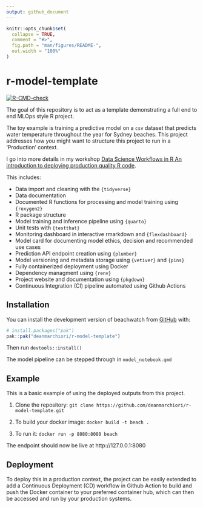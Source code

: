 ```yaml
---
output: github_document
---
```


<!-- README.md is generated from README.Rmd. Please edit that file -->

```r
knitr::opts_chunk$set(
  collapse = TRUE,
  comment = "#>",
  fig.path = "man/figures/README-",
  out.width = "100%"
)
```

# r-model-template

<!-- badges: start -->
[![R-CMD-check](https://github.com/deanmarchiori/r-model-template/actions/workflows/R-CMD-check.yaml/badge.svg)](https://github.com/deanmarchiori/r-model-template/actions/workflows/R-CMD-check.yaml)
<!-- badges: end -->

The goal of this repository is to act as a template demonstrating a full end to end MLOps style R project.   

The toy example is training a predictive model on a `csv` dataset that predicts water temperature throughout the year for Sydney beaches. This project addresses how you might want to structure this project to run in a 'Production' context.  

I go into more details in my workshop [Data Science Workflows in R
An introduction to deploying production quality R code](https://datasciworkflows.netlify.app/).  

This includes: 

- Data import and cleaning with the `{tidyverse}`
- Data documentation  
- Documented R functions for processing and model training using `{roxygen2}`
- R package structure  
- Model training and inference pipeline using `{quarto}`
- Unit tests with `{testthat}`  
- Monitoring dashboard in interactive rmarkdown and `{flexdashboard}`
- Model card for documenting model ethics, decision and recommended use cases  
- Prediction API endpoint creation using `{plumber}`
- Model versioning and metadata storage using `{vetiver}` and `{pins}`  
- Fully containerized deployment using Docker 
- Dependency managment using `{renv}`
- Project website and documentation using `{pkgdown}`  
- Continuous Integration (CI) pipeline automated using Github Actions


## Installation

You can install the development version of beachwatch from [GitHub](https://github.com/) with:

``` r
# install.packages("pak")
pak::pak("deanmarchiori/r-model-template")
```

Then run `devtools::install()`  

The model pipeline can be stepped through in `model_notebook.qmd`  


## Example

This is a basic example of using the deployed outputs from this project. 

1. Clone the repository: `git clone https://github.com/deanmarchiori/r-model-template.git`  

2. To build your docker image: `docker build -t beach .`

3. To run it: `docker run -p 8080:8080 beach`

The endpoint should now be live at http://127.0.0.1:8080 

## Deployment  

To deploy this in a production context, the project can be easily extended to add a Continuous Deployment (CD) workflow in Github Action to build and push the Docker container to your preferred container hub, which can then be accessed and run by your production systems.  


